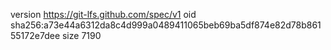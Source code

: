 version https://git-lfs.github.com/spec/v1
oid sha256:a73e44a6312da8c4d999a0489411065beb69ba5df874e82d78b86155172e7dee
size 7190
